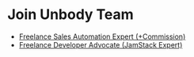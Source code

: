 # Join Unbody Team

- [Freelance Sales Automation Expert (+Commission)](/join-us/sales-expert)
- [Freelance Developer Advocate (JamStack Expert)](/join-us/jamstack-dev-advocate)
